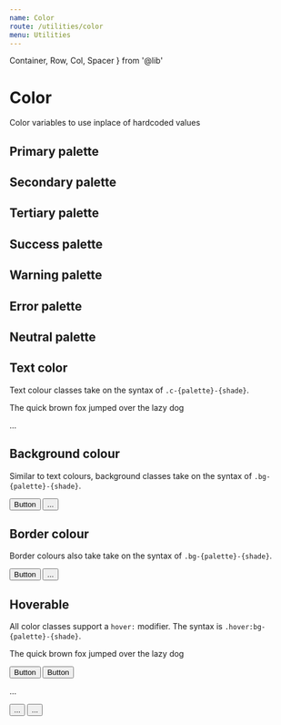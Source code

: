 ```yaml
---
name: Color
route: /utilities/color
menu: Utilities
---
```


  Container,
  Row,
  Col,
  Spacer
} from '@lib'



# Color

Color variables to use inplace of hardcoded values


## Primary palette
<ColorTable palette="primary" />
<Spacer my={24}/>


## Secondary palette
<ColorTable palette="secondary" />
<Spacer my={24}/>


## Tertiary palette
<ColorTable palette="tertiary" />
<Spacer my={24}/>


## Success palette
<ColorTable palette="success" />
<Spacer my={24}/>


## Warning palette
<ColorTable palette="warning" />
<Spacer my={24}/>


## Error palette
<ColorTable palette="error" />
<Spacer my={24}/>


## Neutral palette
<ColorTable palette="neutral" />
<Spacer my={24}/>


## Text color
Text colour classes take on the syntax of `.c-{palette}-{shade}`.

<Sandbox>
  <Sandbox.Preview>
    <p className="c-secondary-500 m-0">
      The quick brown fox jumped over the lazy dog
    </p>
  </Sandbox.Preview>
  <Sandbox.Code>
    <p className="c-secondary-500">...</p>
  </Sandbox.Code>
</Sandbox>
<Spacer my={24}/>



## Background colour
Similar to text colours, background classes take on the syntax of `.bg-{palette}-{shade}`.

<Sandbox>
  <Sandbox.Preview>
    <button
      className="button bs-solid bw-1 br-4 lh-solid box-border h-36 fs-body-2 px-16 py-8 bg-primary-500 c-white c-pointer bc-transparent"
    >
      Button
    </button>
  </Sandbox.Preview>
  <Sandbox.Code>
    <button className="bg-primary-500">...</button>
  </Sandbox.Code>
</Sandbox>
<Spacer my={24}/>



## Border colour
Border colours also take take on the syntax of `.bg-{palette}-{shade}`.

<Sandbox>
  <Sandbox.Preview>
    <button
      className="button bs-solid bw-1 br-4 lh-solid box-border h-36 fs-body-2 px-16 py-8 bg-transparent c-primary-500 c-pointer bc-primary-500"
    >
      Button
    </button>
  </Sandbox.Preview>
  <Sandbox.Code>
    <button className="bc-primary-500">...</button>
  </Sandbox.Code>
</Sandbox>
<Spacer my={24}/>



## Hoverable
All color classes support a `hover:` modifier. The syntax is `.hover:bg-{palette}-{shade}`.

<Sandbox>
  <Sandbox.Preview>
    <p className="c-secondary-500 hover:c-primary-500 m-0 c-pointer">
      The quick brown fox jumped over the lazy dog
    </p>
  </Sandbox.Preview>
  <Spacer my={8} />
  <Sandbox.Preview>
    <button
      className="button bc-transparent br-4 lh-solid box-border h-36 fs-body-2 px-16 py-8 bg-transparent c-white bg-primary-500 hover:bg-primary-600 c-pointer"
    >
      Button
    </button>
  </Sandbox.Preview>
  <Spacer my={8} />
  <Sandbox.Preview>
      <button
        className="button bs-solid bw-1 br-4 lh-solid box-border h-36 fs-body-2 px-16 py-8 bg-transparent c-primary-500 hover:c-primary-800 c-pointer bc-primary-500 hover:bc-primary-800"
      >
        Button
      </button>
  </Sandbox.Preview>
  <Sandbox.Code>
    <p className="c-secondary-500 hover:c-primary-500">...</p>
    <button className="bg-primary-500 hover:bg-primary-600">...</button>
    <button className="bc-primary-500 hover:bc-primary-800">...</button>
  </Sandbox.Code>
</Sandbox>
<Spacer my={24}/>